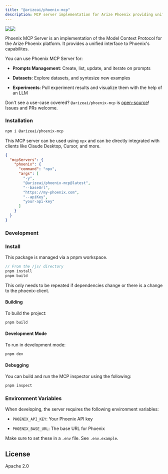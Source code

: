 ```yaml
---
title: "@arizeai/phoenix-mcp"
description: MCP server implementation for Arize Phoenix providing unified interface to Phoenix's capabilities.
---
```


<a href="https://github.com/Arize-ai/phoenix/blob/main/js/packages/phoenix-mcp/LICENSE"><img src="/images/db18c3fa-image.svg" className='inline'/></a><img src="/images/b0780182-image.svg" className='inline'/>

Phoenix MCP Server is an implementation of the Model Context Protocol for the Arize Phoenix platform. It provides a unified interface to Phoenix's capabilites.

You can use Phoenix MCP Server for:

* **Prompts Management**: Create, list, update, and iterate on prompts

* **Datasets**: Explore datasets, and syntesize new examples

* **Experiments**: Pull experiment results and visualize them with the help of an LLM

Don't see a use-case covered? `@arizeai/phoenix-mcp` is [open-source](https://github.com/Arize-ai/phoenix)! Issues and PRs welcome.

### Installation

```bash
npm i @arizeai/phoenix-mcp
```

This MCP server can be used using `npx` and can be directly integrated with clients like Claude Desktop, Cursor, and more.

```json
{
  "mcpServers": {
    "phoenix": {
      "command": "npx",
      "args": [
        "-y",
        "@arizeai/phoenix-mcp@latest",
        "--baseUrl",
        "https://my-phoenix.com",
        "--apiKey",
        "your-api-key"
      ]
    }
  }
}
```

### Development

### Install

This package is managed via a pnpm workspace.

```javascript
// From the /js/ directory
pnpm install
pnpm build
```

This only needs to be repeated if dependencies change or there is a change to the phoenix-client.

#### Building

To build the project:

```bash
pnpm build
```

#### Development Mode

To run in development mode:

```bash
pnpm dev
```

#### Debugging

You can build and run the MCP inspector using the following:

```bash
pnpm inspect
```

### Environment Variables

When developing, the server requires the following environment variables:

* `PHOENIX_API_KEY`: Your Phoenix API key

* `PHOENIX_BASE_URL`: The base URL for Phoenix

Make sure to set these in a `.env` file. See `.env.example`.

## License

Apache 2.0


